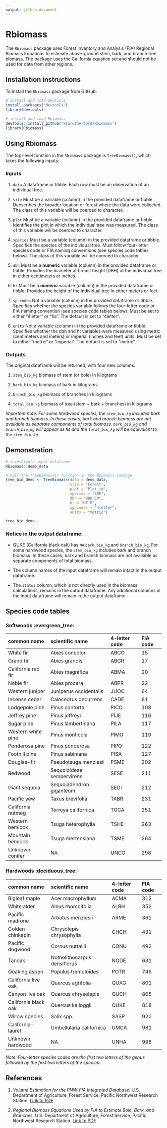 ```yaml
---
output: github_document
---
```


# Rbiomass

The `Rbiomass` package uses Forest Inventory and Analysis (FIA) Regional
Biomass Equations to estimate above-ground stem, bark, and branch tree
biomass. The package uses the California equation set and should not
be used for data from other regions.


## Installation instructions

To install the `Rbiomass` package from GitHub:

```r
# install and load devtools
install.packages("devtools")
library(devtools)

# install and load Rbiomass
devtools::install_github('kearutherford/Rbiomass')
library(Rbiomass)
```


## Using Rbiomass

The top-level function in the `Rbiomass` package is `TreeBiomass()`, which takes the following inputs: 

### Inputs

1. `data` A dataframe or tibble. Each row must be an observation of an individual tree.

2. `site` Must be a variable (column) in the provided dataframe or tibble. Decscribes the broader location or forest where the data were collected. The class of this variable will be coerced to character.

3. `plot` Must be a variable (column) in the provided dataframe or tibble. Identifies the plot in which the individual tree was measured. The class of this variable will be coerced to character. 

4. `species` Must be a variable (column) in the provided dataframe or tibble. Specifies the species of the individual tree. Must follow four-letter species code or FIA naming conventions (see species code tables below). The class of this variable will be coerced to character.

5. `dbh` Must be a **numeric** variable (column) in the provided dataframe or tibble. Provides the diameter at breast height (DBH) of the individual tree in either centimeters or inches. 

6. `ht` Must be a **numeric** variable (column) in the provided dataframe or tibble. Provides the height of the individual tree in either meters or feet.

7. `sp_codes` Not a variable (column) in the provided dataframe or tibble. Specifies whether the species variable follows the four-letter code or FIA naming convention (see species code tables below). Must be set to either "4letter" or "fia". The default is set to "4letter".

8. `units` Not a variable (column) in the provided dataframe or tibble. Specifies whether the dbh and ht variables were measured using metric (centimeters and meters) or imperial (inches and feet) units. Must be set to either "metric" or "imperial". The default is set to "metric".

### Outputs

The original dataframe will be returned, with four new columns:

1. `stem_bio_kg` biomass of stem (or bole) in kilograms

2. `bark_bio_kg` biomass of bark in kilograms

3. `branch_bio_kg` biomass of branches in kilograms

4. `total_bio_kg` biomass of tree (stem + bark + branches) in kilograms

*Important note: For some hardwood species, the `stem_bio_kg` includes bark and branch biomass. In these cases, bark and branch biomass are not available as separate components of total biomass. `bark_bio_kg` and `branch_bio_kg` will appear as `NA` and the `total_bio_kg` will be equivalent to the `stem_bio_kg`.*


## Demonstration

```r
# investigate input dataframe
Rbiomass::demo_data
```

```r
# call the TreeBiomass() function in the Rbiomass package
tree_bio_demo <- TreeBiomass(data = demo_data,
                             site = "Forest",
                             plot = "Plot_id",
                             species = "SPP",
                             dbh = "DBH_CM",
                             ht = "HT_M",
                             sp_codes = "4letter",
                             units = "metric")

tree_bio_demo
```

### Notice in the output dataframe:

* QUKE (California black oak) has `NA` `bark_bio_kg` and `branch_bio_kg`. For some hardwood species, the `stem_bio_kg` includes bark and branch biomass. In these cases, bark and branch biomass are not available as separate components of total biomass. 

* The column names of the input dataframe will remain intact in the output dataframe.

* The `status` column, which is not directly used in the biomass calculations, remains in the output dataframe. Any additional columns in the input dataframe will remain in the output dataframe.


## Species code tables

### Softwoods :evergreen_tree:

|common name|scientific name|4-letter code|FIA code|
|:---|:---|:---|:---|
|White fir|Abies concolor|ABCO|15|
|Grand fir|Abies grandis|ABGR|17|
|California red fir|Abies magnifica|ABMA|20|
|Noble fir|Abies procera|ABPR|22|
|Western juniper|Juniperus occidentalis|JUOC|64|
|Incense cedar|Calocedrus decurrens|CADE|81|
|Lodgepole pine|Pinus contorta|PICO|108|
|Jeffrey pine|Pinus jeffreyi|PIJE|116|
|Sugar pine|Pinus lambertinana|PILA|117|
|Western white pine|Pinus monticola|PIMO|119|
|Ponderosa pine|Pinus ponderosa|PIPO|122|
|Foothill pine|Pinus sabiniana|PISA|127|
|Douglas-fir|Pseudotsuga menziesii|PSME|202|
|Redwood|Sequoioideae sempervirens|SESE|211|
|Giant sequoia|Sequoiadendron giganteum|SEGI|212|
|Pacific yew|Taxus brevifolia|TABR|231|
|California nutmeg|Torreya californica|TOCA|251|
|Western hemlock|Tsuga heterophylla|TSHE|263|
|Mountain hemlock|Tsuga mertensiana|TSME|264|
|Unknown conifer|NA|UNCO|298|


### Hardwoods :deciduous_tree: 

|common name|scientific name|4-letter code|FIA code|
|:---|:---|:---|:---|
|Bigleaf maple|Acer macrophyllum|ACMA|312|
|White alder|Alnus rhombifolia|ALRH|352|
|Pacific madrone|Arbutus menziesii|ARME|361|
|Golden chinkapin|Chrysolepis chrysophylla|CHCH|431|
|Pacific dogwood|Cornus nuttallii|CONU|492|
|Tanoak|Notholithocarpus densiflorus|NODE|631|
|Quaking aspen|Populus tremuloides|POTR|746|
|California live oak|Quercus agrifolia|QUAG|801|
|Canyon live oak|Quercus chrysolepis|QUCH|805|
|California black oak|Quercus kelloggii|QUKE|818|
|Willow species|Salix spp.|SASP|920|
|California-laurel|Umbellularia californica|UMCA|981|
|Unknown hardwood|NA|UNHA|998|

*Note: Four-letter species codes are the first two letters of the genus followed by the first two letters of the species.*


## References 

1. *Volume Estimation for the PNW-FIA Integrated Database.* U.S. Department of Agriculture, Forest Service, Pacific Northwest Research Station. [Link to PDF](https://ww2.arb.ca.gov/sites/default/files/cap-and-trade/protocols/usforest/2014/volume_equations.pdf)


2. *Regional Biomass Equations Used by FIA to Estimate Bole, Bark, and Branches.* U.S. Department of Agriculture, Forest Service, Pacific Northwest Research Station. [Link to PDF](https://ww2.arb.ca.gov/sites/default/files/cap-and-trade/protocols/usforest/2014/biomass_equations.pdf) 

